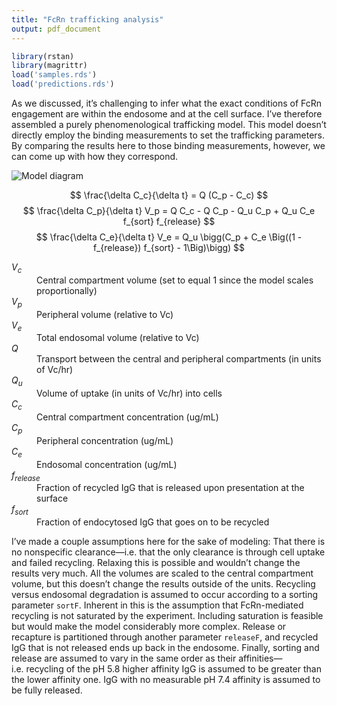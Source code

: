 ```yaml
---
title: "FcRn trafficking analysis"
output: pdf_document
---
```


```r
library(rstan)
library(magrittr)
load('samples.rds')
load('predictions.rds')
```

As we discussed, it's challenging to infer what the exact conditions of FcRn engagement are within the endosome and at the cell surface. I've therefore assembled a purely phenomenological trafficking model. This model doesn't directly employ the binding measurements to set the trafficking parameters. By comparing the results here to those binding measurements, however, we can come up with how they correspond.

![Model diagram](model/diagram.png "Model")\ 

$$ \frac{\delta C_c}{\delta t} = Q (C_p - C_c) $$
$$ \frac{\delta C_p}{\delta t} V_p = Q C_c - Q C_p - Q_u C_p + Q_u C_e f_{sort} f_{release} $$
$$ \frac{\delta C_e}{\delta t} V_e = Q_u \bigg(C_p + C_e \Big((1 - f_{release}) f_{sort} - 1\Big)\bigg) $$

$V_c$
: Central compartment volume (set to equal 1 since the model scales proportionally)

$V_p$
: Peripheral volume (relative to Vc)

$V_e$
: Total endosomal volume (relative to Vc)

$Q$
: Transport between the central and peripheral compartments (in units of Vc/hr)

$Q_u$
: Volume of uptake (in units of Vc/hr) into cells

$C_c$
: Central compartment concentration (ug/mL)

$C_p$
: Peripheral concentration (ug/mL)

$C_e$
: Endosomal concentration (ug/mL)

$f_{release}$
: Fraction of recycled IgG that is released upon presentation at the surface

$f_{sort}$
: Fraction of endocytosed IgG that goes on to be recycled


I've made a couple assumptions here for the sake of modeling: That there is no nonspecific clearance—i.e. that the only clearance is through cell uptake and failed recycling. Relaxing this is possible and wouldn't change the results very much. All the volumes are scaled to the central compartment volume, but this doesn't change the results outside of the units. Recycling versus endosomal degradation is assumed to occur according to a sorting parameter `sortF`. Inherent in this is the assumption that FcRn-mediated recycling is not saturated by the experiment. Including saturation is feasible but would make the model considerably more complex. Release or recapture is partitioned through another parameter `releaseF`, and recycled IgG that is not released ends up back in the endosome. Finally, sorting and release are assumed to vary in the same order as their affinities—i.e. recycling of the pH 5.8 higher affinity IgG is assumed to be greater than the lower affinity one. IgG with no measurable pH 7.4 affinity is assumed to be fully released.
